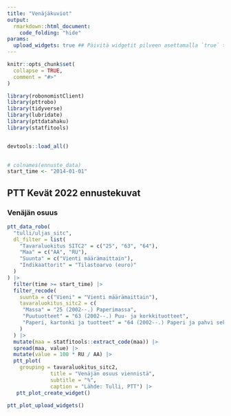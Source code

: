 ```yaml
---
title: "Venäjäkuviot"
output:
  rmarkdown::html_document:
    code_folding: "hide"
params:
  upload_widgets: true ## Päivitä widgetit pilveen asettamalla `true` tai ajamalla `ptt_plot_upload_widgets()` renderöinnin jälkeen.
---
```


```r
knitr::opts_chunk$set(
  collapse = TRUE,
  comment = "#>"
)
```

```r


library(robonomistClient)
library(pttrobo)
library(tidyverse)
library(lubridate)
library(pttdatahaku)
library(statfitools)


devtools::load_all()

  
# colnames(ennuste_data)
start_time <- "2014-01-01"


```

## PTT Kevät 2022 ennustekuvat 

### Venäjän osuus


```r

ptt_data_robo(
  "tulli/uljas_sitc",
  dl_filter = list(
    "Tavaraluokitus SITC2" = c("25", "63", "64"),
    "Maa" = c("AA", "RU"),
    "Suunta" = c("Vienti määrämaittain"),
    "Indikaattorit" = "Tilastoarvo (euro)"
  )
) |> 
  filter(time >= start_time) |> 
  filter_recode(
    suunta = c("Vieni" = "Vienti määrämaittain"),
    tavaraluokitus_sitc2 = c(
     "Massa" = "25 (2002--.) Paperimassa",
     "Puutuotteet" = "63 (2002--.) Puu- ja korkkituotteet",
     "Paperi, kartonki ja tuotteet" = "64 (2002--.) Paperi ja pahvi sekä tuotteet niistä"
    )
  ) |> 
  mutate(maa = statfitools::extract_code(maa)) |> 
  spread(maa, value) |> 
  mutate(value = 100 * RU / AA) |> 
  ptt_plot(
    grouping = tavaraluokitus_sitc2,
              title = "Venäjän osuus viennistä",
              subtitle = "%",
              caption = "Lähde: Tulli, PTT") |> 
   ptt_plot_create_widget()

```





```r

ptt_plot_upload_widgets()

```

